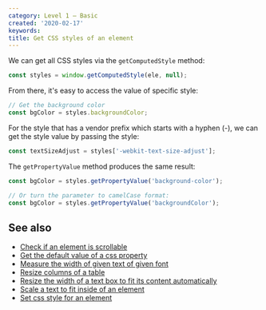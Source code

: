 ```yaml
---
category: Level 1 — Basic
created: '2020-02-17'
keywords:
title: Get CSS styles of an element
---
```


We can get all CSS styles via the `getComputedStyle` method:

```js
const styles = window.getComputedStyle(ele, null);
```

From there, it's easy to access the value of specific style:

```js
// Get the background color
const bgColor = styles.backgroundColor;
```

For the style that has a vendor prefix which starts with a hyphen (-), we can get the style value by passing the style:

```js
const textSizeAdjust = styles['-webkit-text-size-adjust'];
```

The `getPropertyValue` method produces the same result:

```js
const bgColor = styles.getPropertyValue('background-color');

// Or turn the parameter to camelCase format:
const bgColor = styles.getPropertyValue('backgroundColor');
```

## See also

-   [Check if an element is scrollable](https://phuoc.ng/collection/html-dom/check-if-an-element-is-scrollable/)
-   [Get the default value of a css property](https://phuoc.ng/collection/html-dom/get-the-default-value-of-a-css-property/)
-   [Measure the width of given text of given font](https://phuoc.ng/collection/html-dom/measure-the-width-of-given-text-of-given-font/)
-   [Resize columns of a table](https://phuoc.ng/collection/html-dom/resize-columns-of-a-table/)
-   [Resize the width of a text box to fit its content automatically](https://phuoc.ng/collection/html-dom/resize-the-width-of-a-text-box-to-fit-its-content-automatically/)
-   [Scale a text to fit inside of an element](https://phuoc.ng/collection/html-dom/scale-a-text-to-fit-inside-of-an-element/)
-   [Set css style for an element](https://phuoc.ng/collection/html-dom/set-css-style-for-an-element/)
